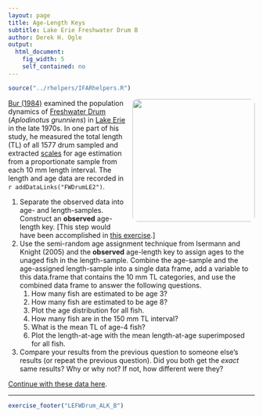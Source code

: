 ```yaml
---
layout: page
title: Age-Length Keys
subtitle: Lake Erie Freshwater Drum B
author: Derek H. Ogle
output: 
  html_document: 
    fig_width: 5
    self_contained: no
---
```

```r
source("../rhelpers/IFARhelpers.R")
```

<img style="float: right; margin: 0px 0px 10px 10px; border-radius:10px;" src="imgs/drum-1.jpg" width="250px" />
[Bur (1984)](http://www.sciencedirect.com/science/article/pii/S0380133084718065) examined the population dynamics of [Freshwater Drum](https://en.wikipedia.org/wiki/Freshwater_drum) (*Aplodinotus grunniens*) in  [Lake Erie](https://en.wikipedia.org/wiki/Lake_Erie) in the late 1970s.  In one part of his study, he measured the total length (TL) of all 1577 drum sampled and extracted [scales](https://en.wikipedia.org/wiki/Fish_scale) for age estimation from a proportionate sample from each 10 mm length interval.  The length and age data are recorded in `r addDataLinks("FWDrumLE2")`.

1. Separate the observed data into age- and length-samples.  Construct an **observed** age-length key.  [This step would have been accomplished in [this exercise](LEFWrum_ALK_A.html).]
1. Use the semi-random age assignment technique from Isermann and Knight (2005) and the **observed** age-length key to assign ages to the unaged fish in the length-sample.  Combine the age-sample and the age-assigned length-sample into a single data frame, add a variable to this data.frame that contains the 10 mm TL categories, and use the combined data frame to answer the following questions.
    1. How many fish are estimated to be age 3?
    1. How many fish are estimated to be age 8?
    1. Plot the age distribution for all fish.
    1. How many fish are in the 150 mm TL interval?
    1. What is the mean TL of age-4 fish?
    1. Plot the length-at-age with the mean length-at-age superimposed for all fish.
1. Compare your results from the previous question to someone else's results (or repeat the previous question).  Did you both get the *exact* same results? Why or why not?  If not, how different were they?

[Continue with these data here](LEFWDrum_ALK_C.html).

---
```r
exercise_footer("LEFWDrum_ALK_B")
```
